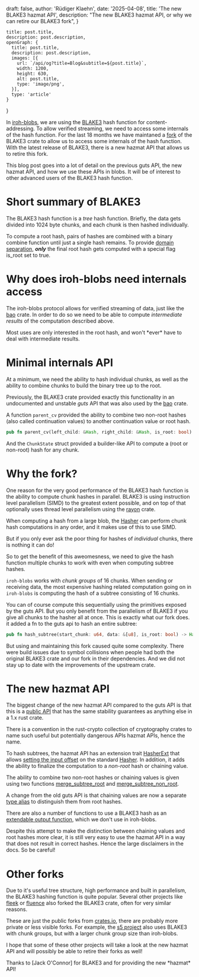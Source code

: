 
  draft: false,
  author: 'Rüdiger Klaehn',
  date: '2025-04-08',
  title: 'The new BLAKE3 hazmat API',
  description:
    "The new BLAKE3 hazmat API, or why we can retire our BLAKE3 fork",
}

    title: post.title,
    description: post.description,
    openGraph: {
      title: post.title,
      description: post.description,
      images: [{
        url: `/api/og?title=Blog&subtitle=${post.title}`,
        width: 1200,
        height: 630,
        alt: post.title,
        type: 'image/png',
      }],
      type: 'article'
    }
}


In [iroh-blobs], we are using the [BLAKE3] hash function for content-addressing. To allow verified streaming, we need to access some internals of the hash function. For the last 18 months we have maintaned a [fork] of the BLAKE3 crate to allow us to access some internals of the hash function. With the latest release of BLAKE3, there is a new hazmat API that allows us to retire this fork.

This blog post goes into a lot of detail on the previous guts API, the new hazmat API, and how we use these APIs in blobs. It will be of interest to other advanced users of the BLAKE3 hash function.

# Short summary of BLAKE3

The BLAKE3 hash function is a *tree* hash function. Briefly, the data gets divided into 1024 byte chunks, and each chunk is then hashed individually.

To compute a root hash, pairs of hashes are combined with a binary combine function until just a single hash remains. To provide [domain separation], ***only*** the final root hash gets computed with a special flag is_root set to true.

<div className="not-prose">
<ThemeImage
    lightSrc='/blog/blake3-hazmat-api/blake-tree-6.svg'
    darkSrc='/blog/blake3-hazmat-api/blake-tree-6.svg'
    alt='BLAKE3 forks'
    width={800}
    height={600}
  />
</div>

# Why does iroh-blobs need internals access

The iroh-blobs protocol allows for verified streaming of data, just like the [bao] crate. In order to do so we need to be able to compute *intermediate results* of the computation described above.

<div className="not-prose">
<ThemeImage
    lightSrc='/blog/blake3-hazmat-api/blake-tree-21.svg'
    darkSrc='/blog/blake3-hazmat-api/blake-tree-21.svg'
    alt='BLAKE3 forks'
    width={800}
    height={600}
  />
</div>

<Note>
Most uses are only interested in the root hash, and won't *ever* have to deal with intermediate results.
</Note>

# Minimal internals API

At a minimum, we need the ability to hash individual chunks, as well as the ability to combine chunks to build the binary tree up to the root.

Previously, the BLAKE3 crate provided exactly this functionality in an undocumented and unstable *guts* API that was also used by the [bao] crate.

A function `parent_cv` provided the ability to combine two non-root hashes (also called continuation values) to another continuation value or root hash.

```rust
pub fn parent_cv(left_child: &Hash, right_child: &Hash, is_root: bool) -> Hash
```

And the `ChunkState` struct provided a builder-like API to compute a (root or non-root) hash for any chunk.

# Why the fork?

One reason for the very good performance of the BLAKE3 hash function is the ability to compute chunk hashes in parallel. BLAKE3 is using instruction level parallelism (SIMD) to the greatest extent possible, and on top of that optionally uses thread level parallelism using the [rayon] crate.

When computing a hash from a large blob, the [Hasher](https://docs.rs/blake3/latest/blake3/struct.Hasher.html) can perform chunk hash computations in any order, and it makes use of this to use SIMD.

But if you only ever ask the poor thing for hashes of *individual* chunks, there is nothing it can do!

So to get the benefit of this aweomesness, we need to give the hash function multiple chunks to work with even when computing subtree hashes.

`iroh-blobs` works with *chunk groups* of 16 chunks. When sending or receiving data, the most expensive hashing related computation going on in `iroh-blobs` is computing the hash of a subtree consisting of 16 chunks.

You can of course compute this sequentially using the primitives exposed by the guts API. But you only benefit from the parallelism of BLAKE3 if you give all chunks to the hasher all at once. This is exactly what our fork does. it added a fn to the guts api to hash an entire subtree:

```rust
pub fn hash_subtree(start_chunk: u64, data: &[u8], is_root: bool) -> Hash
```

But using and maintaining this fork caused quite some complexity. There were build issues due to symbol collisions when people had both the original BLAKE3 crate and our fork in their dependencies. And we did not stay up to date with the improvements of the upstream crate.

# The new hazmat API

The biggest change of the new hazmat API compared to the guts API is that this is a [public API](https://docs.rs/blake3/latest/blake3/hazmat/index.html) that has the same stability guarantees as anything else in a 1.x rust crate.

<Note>
There is a convention in the rust-crypto collection of cryptography crates to name such useful but potentially dangerous APIs hazmat APIs, hence the name.
</Note>

To hash subtrees, the hazmat API has an extension trait [HasherExt](https://docs.rs/blake3/latest/blake3/hazmat/trait.HasherExt.html) that allows [setting the input offset](https://docs.rs/blake3/latest/blake3/hazmat/trait.HasherExt.html#tymethod.set_input_offset) on the standard [Hasher](https://docs.rs/blake3/latest/blake3/struct.Hasher.html). In addition, it adds the ability to finalize the computation to a *non-root* hash or chaining value.

The ability to combine two non-root hashes or chaining values is given using two functions [merge_subtree_root](https://docs.rs/blake3/latest/blake3/hazmat/fn.merge_subtrees_root.html) and [merge_subtree_non_root](https://docs.rs/blake3/latest/blake3/hazmat/fn.merge_subtrees_non_root.html).

A change from the old guts API is that chaining values are now a separate [type alias](https://docs.rs/blake3/latest/blake3/hazmat/type.ChainingValue.html) to distinguish them from root hashes.

There are also a number of functions to use a BLAKE3 hash as an [extendable output function], which we don't use in iroh-blobs.

<Note>
Despite this attempt to make the distinction between chaining values and root hashes more clear, it is still very easy to use the hazmat API in a way that does not result in correct hashes. Hence the large disclaimers in the docs. So be careful!
</Note>

# Other forks

Due to it's useful tree structure, high performance and built in parallelism, the BLAKE3 hashing function is quite popular. Several other projects like [fleek] or [fluence] also forked the BLAKE3 crate, often for very similar reasons.

<div className="not-prose">
<ThemeImage
    lightSrc='/blog/blake3-hazmat-api/crates.png'
    darkSrc='/blog/blake3-hazmat-api/crates.png'
    alt='BLAKE3 forks'
    width={800}
    height={600}
  />
</div>

These are just the public forks from [crates.io](https://crates.io/search?q=blake3), there are probably more private or less visible forks. For example, the [s5 project] also uses BLAKE3 with chunk groups, but with a larger chunk group size than iroh-blobs.

I hope that some of these other projects will take a look at the new hazmat API and will possibly be able to retire their forks as well!

<Note>
Thanks to [Jack O'Connor] for BLAKE3 and for providing the new *hazmat* API!
</Note>

[iroh-blobs]: https://github.com/n0-computer/iroh-blobs
[BLAKE3]: https://github.com/BLAKE3-team/BLAKE3
[bao]: https://crates.io/crates/bao
[fork]: https://github.com/n0-computer/iroh-blake3
[rayon]: https://docs.rs/rayon/latest/rayon/
[domain separation]: https://en.wikipedia.org/wiki/Domain_separation
[extendable output function]: https://en.wikipedia.org/wiki/Extendable-output_function
[fluence]: https://www.fluence.network/
[fleek]: https://fleek.network/
[s5 project]: https://docs.sfive.net/
[Jack O'Connor]: https://jacko.io/
